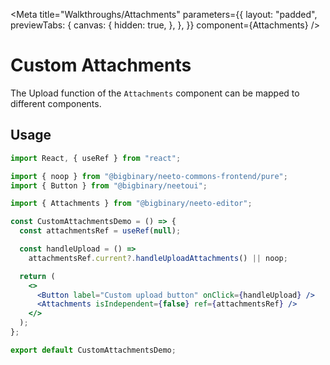 
<Meta
  title="Walkthroughs/Attachments"
  parameters={{
    layout: "padded",
    previewTabs: {
      canvas: {
        hidden: true,
      },
    },
  }}
  component={Attachments}
/>



# Custom Attachments

The Upload function of the `Attachments` component can be mapped to different components.

<Canvas>
  <Story name="With Custom Upload Button">
    <CustomAttachmentsDemo/>
  </Story>
</Canvas>

## Usage

```jsx
import React, { useRef } from "react";

import { noop } from "@bigbinary/neeto-commons-frontend/pure";
import { Button } from "@bigbinary/neetoui";

import { Attachments } from "@bigbinary/neeto-editor";

const CustomAttachmentsDemo = () => {
  const attachmentsRef = useRef(null);

  const handleUpload = () =>
    attachmentsRef.current?.handleUploadAttachments() || noop;

  return (
    <>
      <Button label="Custom upload button" onClick={handleUpload} />
      <Attachments isIndependent={false} ref={attachmentsRef} />
    </>
  );
};

export default CustomAttachmentsDemo;

```
